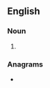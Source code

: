 {{also|Duffers|Düffers}}
==English==

===Noun===
{{head|en|noun plural form}}

# {{plural of|duffer|lang=en}}

===Anagrams===
* {{anagrams|en|suffer'd}}